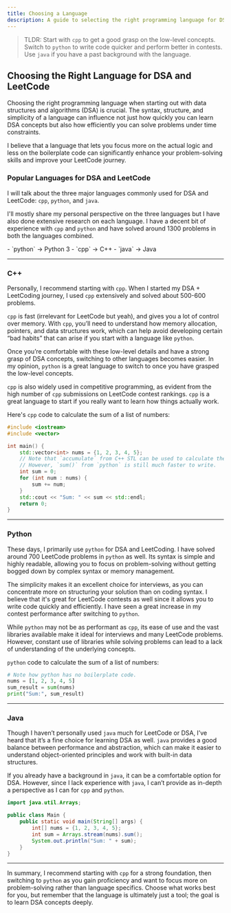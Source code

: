 ```yaml
---
title: Choosing a Language
description: A guide to selecting the right programming language for DSA and leetcoding.
---
```


> TLDR: Start with `cpp` to get a good grasp on the low-level concepts. Switch to `python` to write code quicker and perform better in contests. Use `java` if you have a past background with the language.

## Choosing the Right Language for DSA and LeetCode

Choosing the right programming language when starting out with data structures and algorithms (DSA) is crucial. The syntax, structure, and simplicity of a language can influence not just how quickly you can learn DSA concepts but also how efficiently you can solve problems under time constraints. 

I believe that a language that lets you focus more on the actual logic and less on the boilerplate code can significantly enhance your problem-solving skills and improve your LeetCode journey.

### Popular Languages for DSA and LeetCode

I will talk about the three major languages commonly used for DSA and LeetCode: ``cpp``, ``python``, and ``java``. 

I'll mostly share my personal perspective on the three languages but I have also done extensive research on each language. I have a decent bit of experience with `cpp` and `python` and have solved around 1300 problems in both the languages combined.

<Note type="note" title="Note">
  - `python` → Python 3
  - `cpp` → C++
  - `java` → Java
</Note>

---

### C++

Personally, I recommend starting with `cpp`. When I started my DSA + LeetCoding journey, I used `cpp` extensively and solved about 500-600 problems.

`cpp` is fast (irrelevant for LeetCode but yeah), and gives you a lot of control over memory. With `cpp`, you’ll need to understand how memory allocation, pointers, and data structures work, which can help avoid developing certain “bad habits” that can arise if you start with a language like ``python``.

Once you’re comfortable with these low-level details and have a strong grasp of DSA concepts, switching to other languages becomes easier. In my opinion, ``python`` is a great language to switch to once you have grasped the low-level concepts.

`cpp` is also widely used in competitive programming, as evident from the high number of `cpp` submissions on LeetCode contest rankings. `cpp` is a great language to start if you really want to learn how things actually work.

Here's `cpp` code to calculate the sum of a list of numbers:

```cpp:sum.cpp showLineNumbers {8-11}
#include <iostream>
#include <vector>

int main() {
    std::vector<int> nums = {1, 2, 3, 4, 5};
    // Note that `accumulate` from C++ STL can be used to calculate the sum as well.
    // However, `sum()` from `python` is still much faster to write.
    int sum = 0;
    for (int num : nums) {
        sum += num;
    }
    std::cout << "Sum: " << sum << std::endl;
    return 0;
}
```

---

### Python

These days, I primarily use `python` for DSA and LeetCoding. I have solved around 700 LeetCode problems in `python` as well. Its syntax is simple and highly readable, allowing you to focus on problem-solving without getting bogged down by complex syntax or memory management.

The simplicity makes it an excellent choice for interviews, as you can concentrate more on structuring your solution than on coding syntax. I believe that it's great for LeetCode contests as well since it allows you to write code quickly and efficiently. I have seen a great increase in my contest performance after switching to `python`.

While `python` may not be as performant as `cpp`, its ease of use and the vast libraries available make it ideal for interviews and many LeetCode problems. However, constant use of libraries while solving problems can lead to a lack of understanding of the underlying concepts. 

`python` code to calculate the sum of a list of numbers:

```python:sum.py showLineNumbers {3}
# Note how python has no boilerplate code.
nums = [1, 2, 3, 4, 5]
sum_result = sum(nums)
print("Sum:", sum_result)
```

---

### Java

Though I haven’t personally used `java` much for LeetCode or DSA, I’ve heard that it’s a fine choice for learning DSA as well. `java` provides a good balance between performance and abstraction, which can make it easier to understand object-oriented principles and work with built-in data structures.

If you already have a background in `java`, it can be a comfortable option for DSA. However, since I lack experience with `java`, I can’t provide as in-depth a perspective as I can for `cpp` and `python`.

```java:sum.java showLineNumbers {6}
import java.util.Arrays;

public class Main {
    public static void main(String[] args) {
        int[] nums = {1, 2, 3, 4, 5};
        int sum = Arrays.stream(nums).sum();
        System.out.println("Sum: " + sum);
    }
}
```

---

In summary, I recommend starting with `cpp` for a strong foundation, then switching to `python` as you gain proficiency and want to focus more on problem-solving rather than language specifics. Choose what works best for you, but remember that the language is ultimately just a tool; the goal is to learn DSA concepts deeply.
